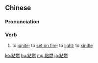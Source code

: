 {{also|点燃}}
==Chinese==
{{zh-forms|s=点燃}}

===Pronunciation===
{{zh-pron
|m=diǎnrán
|c=dim2 jin4
|cat=v
}}

===Verb===
{{zh-verb}}

# to [[ignite]]; to [[set on fire]]; to [[light]]; to [[kindle]]

{{zh-cat|Advanced}}

[[ko:點燃]]
[[hu:點燃]]
[[mg:點燃]]
[[ja:點燃]]